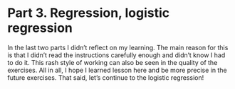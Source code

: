 # Part 3. Regression, logistic regression

In the last two parts I didn't reflect on my learning. The main reason for this is that I didn't read the instructions carefully enough and didn't know I had to do it. This rash style of working can also be seen in the quality of the exercises. All in all, I hope I learned lesson here and be more precise in the future exercises. That said, let's continue to the logistic regression!

